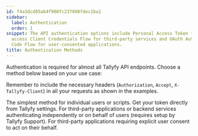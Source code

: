 ```yaml
---
id: f4a3dcd05a64f908fc237898fdec1ba1
sidebar:
  label: Authentication
  order: 1
snippet: The API authentication options include Personal Access Token for individual
  access Client Credentials Flow for third-party services and OAuth Authorization
  Code Flow for user-consented applications.
title: Authentication Methods
---
```


Authentication is required for almost all Tallyfy API endpoints. Choose a method below based on your use case:

Remember to include the necessary headers (`Authorization`, `Accept`, `X-Tallyfy-Client`) in all your requests as shown in the examples.


<CardGrid>
<LinkTitleCard header="<b>Personal Access Token</b>" href="./personal-access-token/"> The simplest method for individual users or scripts. Get your token directly from Tallyfy settings. </LinkTitleCard>
<LinkTitleCard header="<b>Client Credentials Flow</b>" href="./client-credentials-flow/"> For third-party applications or backend services authenticating independently or on behalf of users (requires setup by Tallyfy Support). </LinkTitleCard>
<LinkTitleCard header="<b>OAuth Authorization Code Flow</b>" href="../oauth-authorization-flow/"> For third-party applications requiring explicit user consent to act on their behalf. </LinkTitleCard>
</CardGrid>